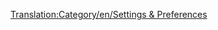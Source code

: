 [[Translation:Category/en/Settings & Preferences]]

{{en/Bilingual box| Nl
| Artikelen met informatie over instellingen en voorkeuren komen in deze categorie terecht.
| ''Pages that have information about settings and preferences are listed here. See also [[en/Manual/Running Startup Scripts]]''}}